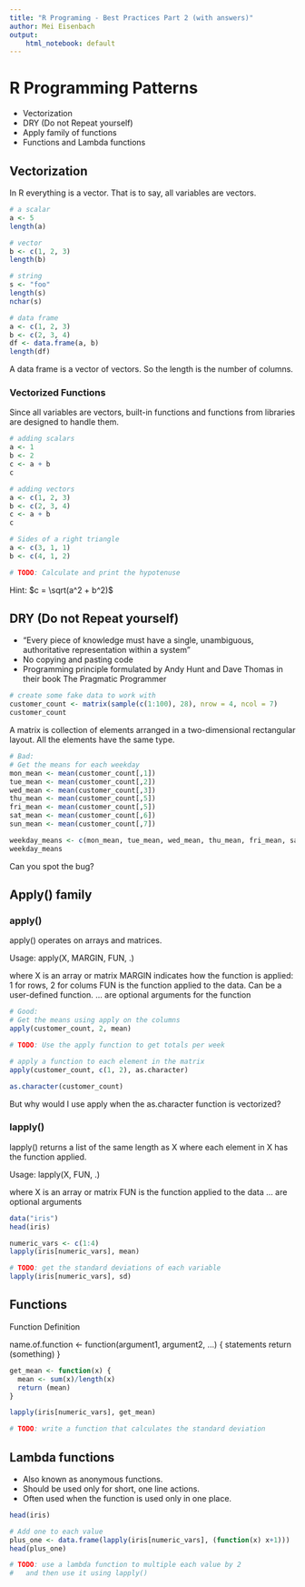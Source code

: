 ---
title: "R Programing - Best Practices Part 2 (with answers)"
author: Mei Eisenbach
output:
    html_notebook: default
---
# R Programming Patterns
- Vectorization
- DRY (Do not Repeat yourself)
- Apply family of functions
- Functions and Lambda functions

## Vectorization
In R everything is a vector. That is to say, all variables are vectors.
```{r}
# a scalar
a <- 5
length(a)
```

```{r}
# vector
b <- c(1, 2, 3)
length(b)
```

```{r}
# string
s <- "foo"
length(s)
nchar(s)
```

```{r}
# data frame
a <- c(1, 2, 3)
b <- c(2, 3, 4)
df <- data.frame(a, b)
length(df)
```
A data frame is a vector of vectors. So the length is the number of columns.

### Vectorized Functions
Since all variables are vectors, built-in functions and functions from libraries are designed to handle them.

```{r}
# adding scalars
a <- 1
b <- 2
c <- a + b
c
```

```{r}
# adding vectors
a <- c(1, 2, 3)
b <- c(2, 3, 4)
c <- a + b
c
```

```{r}
# Sides of a right triangle
a <- c(3, 1, 1)
b <- c(4, 1, 2)

# TODO: Calculate and print the hypotenuse

```
Hint: $c = \sqrt(a^2 + b^2)$

## DRY (Do not Repeat yourself)
- "Every piece of knowledge must have a single, unambiguous, authoritative representation within a system"
- No copying and pasting code
- Programming principle formulated by Andy Hunt and Dave Thomas in their book The Pragmatic Programmer

```{r}
# create some fake data to work with
customer_count <- matrix(sample(c(1:100), 28), nrow = 4, ncol = 7)
customer_count
```
A matrix is collection of elements arranged in a two-dimensional rectangular layout. All the elements have the same type.

```{r}
# Bad:
# Get the means for each weekday
mon_mean <- mean(customer_count[,1])
tue_mean <- mean(customer_count[,2])
wed_mean <- mean(customer_count[,3])
thu_mean <- mean(customer_count[,5])
fri_mean <- mean(customer_count[,5])
sat_mean <- mean(customer_count[,6])
sun_mean <- mean(customer_count[,7])

weekday_means <- c(mon_mean, tue_mean, wed_mean, thu_mean, fri_mean, sat_mean, sun_mean)
weekday_means
```
Can you spot the bug?

## Apply() family
### apply()

apply() operates on arrays and matrices. 

Usage: apply(X, MARGIN, FUN, .)

where
X is an array or matrix
MARGIN indicates how the function is applied: 1 for rows, 2 for colums
FUN is the function applied to the data. Can be a user-defined function.
... are optional arguments for the function

```{r}
# Good:
# Get the means using apply on the columns
apply(customer_count, 2, mean)
```

```{r}
# TODO: Use the apply function to get totals per week


```

```{r}
# apply a function to each element in the matrix
apply(customer_count, c(1, 2), as.character)
```

```{r}
as.character(customer_count)
```
But why would I use apply when the as.character function is vectorized?

### lapply()
lapply() returns a list of the same length as X where each element in X has the function applied.

Usage: lapply(X, FUN, .)

where
X is an array or matrix
FUN is the function applied to the data
... are optional arguments

```{r}
data("iris")
head(iris)
```

```{r}
numeric_vars <- c(1:4)
lapply(iris[numeric_vars], mean)
```

```{r}
# TODO: get the standard deviations of each variable
lapply(iris[numeric_vars], sd)

```

## Functions
Function Definition

name.of.function <- function(argument1, argument2, ...) {
    statements
    return (something)
}

```{r}
get_mean <- function(x) {
  mean <- sum(x)/length(x)
  return (mean)
}

lapply(iris[numeric_vars], get_mean)

```


```{r}
# TODO: write a function that calculates the standard deviation


```

## Lambda functions
- Also known as anonymous functions.
- Should be used only for short, one line actions.
- Often used when the function is used only in one place.

```{r}
head(iris)

# Add one to each value
plus_one <- data.frame(lapply(iris[numeric_vars], (function(x) x+1)))
head(plus_one)
```

```{r}
# TODO: use a lambda function to multiple each value by 2
#   and then use it using lapply()



```

